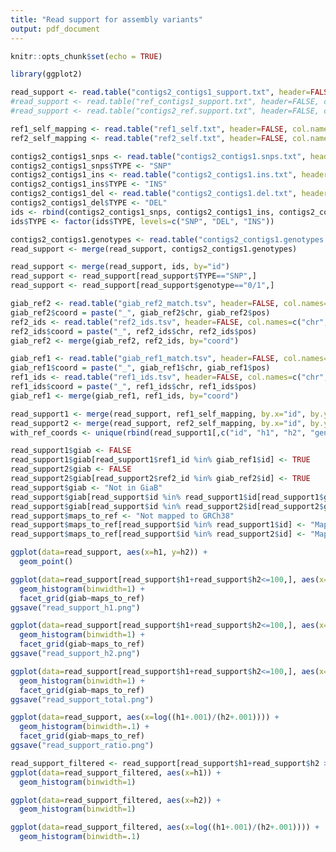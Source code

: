 ```yaml
---
title: "Read support for assembly variants"
output: pdf_document
---
```


```r
knitr::opts_chunk$set(echo = TRUE)
```
```r
library(ggplot2)
```

```r
read_support <- read.table("contigs2_contigs1_support.txt", header=FALSE, col.names=c("id", "h1", "h2"))
#read_support <- read.table("ref_contigs1_support.txt", header=FALSE, col.names=c("id", "h1", "h2"))
#read_support <- read.table("contigs2_ref.support.txt", header=FALSE, col.names=c("id", "h1", "h2"))
```

```r
ref1_self_mapping <- read.table("ref1_self.txt", header=FALSE, col.names=c("contig1_pos", "ref1_id", "ref_pos", "self_id", "contig2_pos"))
ref2_self_mapping <- read.table("ref2_self.txt", header=FALSE, col.names=c("contig2_pos", "ref2_id", "ref_pos", "self_id", "contig1_pos"))
```

```r
contigs2_contigs1_snps <- read.table("contigs2_contigs1.snps.txt", header=FALSE, col.names=c("id"))
contigs2_contigs1_snps$TYPE <- "SNP"
contigs2_contigs1_ins <- read.table("contigs2_contigs1.ins.txt", header=FALSE, col.names=c("id"))
contigs2_contigs1_ins$TYPE <- "INS"
contigs2_contigs1_del <- read.table("contigs2_contigs1.del.txt", header=FALSE, col.names=c("id"))
contigs2_contigs1_del$TYPE <- "DEL"
ids <- rbind(contigs2_contigs1_snps, contigs2_contigs1_ins, contigs2_contigs1_del)
ids$TYPE <- factor(ids$TYPE, levels=c("SNP", "DEL", "INS"))
```

```r
contigs2_contigs1.genotypes <- read.table("contigs2_contigs1.genotypes.txt", header=FALSE, col.names=c("id", "genotype"))
read_support <- merge(read_support, contigs2_contigs1.genotypes)
```

```r
read_support <- merge(read_support, ids, by="id")
read_support <- read_support[read_support$TYPE=="SNP",]
read_support <- read_support[read_support$genotype=="0/1",]
```

```r
giab_ref2 <- read.table("giab_ref2_match.tsv", header=FALSE, col.names=c("chr", "pos"))
giab_ref2$coord = paste("_", giab_ref2$chr, giab_ref2$pos)
ref2_ids <- read.table("ref2_ids.tsv", header=FALSE, col.names=c("chr", "pos", "id"))
ref2_ids$coord = paste("_", ref2_ids$chr, ref2_ids$pos)
giab_ref2 <- merge(giab_ref2, ref2_ids, by="coord")
```

```r
giab_ref1 <- read.table("giab_ref1_match.tsv", header=FALSE, col.names=c("chr", "pos"))
giab_ref1$coord = paste("_", giab_ref1$chr, giab_ref1$pos)
ref1_ids <- read.table("ref1_ids.tsv", header=FALSE, col.names=c("chr", "pos", "id"))
ref1_ids$coord = paste("_", ref1_ids$chr, ref1_ids$pos)
giab_ref1 <- merge(giab_ref1, ref1_ids, by="coord")
```

```r
read_support1 <- merge(read_support, ref1_self_mapping, by.x="id", by.y="self_id")
read_support2 <- merge(read_support, ref2_self_mapping, by.x="id", by.y="self_id")
with_ref_coords <- unique(rbind(read_support1[,c("id", "h1", "h2", "genotype", "TYPE", "contig1_pos", "ref_pos", "contig2_pos")], read_support2[,c("id", "h1", "h2", "genotype", "TYPE", "contig1_pos", "ref_pos", "contig2_pos")]))
```

```r
read_support1$giab <- FALSE
read_support1$giab[read_support1$ref1_id %in% giab_ref1$id] <- TRUE
read_support2$giab <- FALSE
read_support2$giab[read_support2$ref2_id %in% giab_ref2$id] <- TRUE
read_support$giab <- "Not in GiaB"
read_support$giab[read_support$id %in% read_support1$id[read_support1$giab==TRUE]] <- "In GiaB"
read_support$giab[read_support$id %in% read_support2$id[read_support2$giab==TRUE]] <- "In GiaB"
read_support$maps_to_ref <- "Not mapped to GRCh38"
read_support$maps_to_ref[read_support$id %in% read_support1$id] <- "Mapped to GRCh38"
read_support$maps_to_ref[read_support$id %in% read_support2$id] <- "Mapped to GRCh38"
```

```r
ggplot(data=read_support, aes(x=h1, y=h2)) +
  geom_point()
```

```r
ggplot(data=read_support[read_support$h1+read_support$h2<=100,], aes(x=h1)) +
  geom_histogram(binwidth=1) +
  facet_grid(giab~maps_to_ref)
ggsave("read_support_h1.png")

ggplot(data=read_support[read_support$h1+read_support$h2<=100,], aes(x=h2)) +
  geom_histogram(binwidth=1) +
  facet_grid(giab~maps_to_ref)
ggsave("read_support_h2.png")

ggplot(data=read_support[read_support$h1+read_support$h2<=100,], aes(x=h1+h2)) +
  geom_histogram(binwidth=1) +
  facet_grid(giab~maps_to_ref)
ggsave("read_support_total.png")

ggplot(data=read_support, aes(x=log((h1+.001)/(h2+.001)))) +
  geom_histogram(binwidth=.1) +
  facet_grid(giab~maps_to_ref)
ggsave("read_support_ratio.png")
```

```r
read_support_filtered <- read_support[read_support$h1+read_support$h2 >= 5,]
ggplot(data=read_support_filtered, aes(x=h1)) +
  geom_histogram(binwidth=1)

ggplot(data=read_support_filtered, aes(x=h2)) +
  geom_histogram(binwidth=1)

ggplot(data=read_support_filtered, aes(x=log((h1+.001)/(h2+.001)))) +
  geom_histogram(binwidth=.1)
```